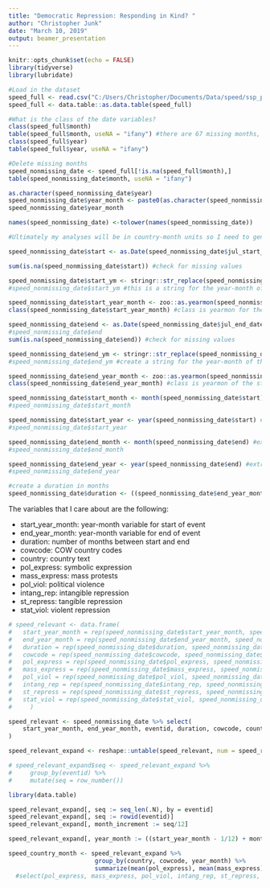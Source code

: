 ```yaml
---
title: "Democratic Repression: Responding in Kind? "
author: "Christopher Junk"
date: "March 10, 2019"
output: beamer_presentation
---
```


```r
knitr::opts_chunk$set(echo = FALSE)
library(tidyverse)
library(lubridate)
```

```r
#Load in the dataset
speed_full <- read.csv("C:/Users/Christopher/Documents/Data/speed/ssp_public.csv")
speed_full <- data.table::as.data.table(speed_full)

#What is the class of the date variables? 
class(speed_full$month)
table(speed_full$month, useNA = "ifany") #there are 67 missing months, I'll delete those for simplicity
class(speed_full$year)
table(speed_full$year, useNA = "ifany")

#Delete missing months 
speed_nonmissing_date <- speed_full[!is.na(speed_full$month),]
table(speed_nonmissing_date$month, useNA = "ifany")

as.character(speed_nonmissing_date$year)
speed_nonmissing_date$year_month <- paste0(as.character(speed_nonmissing_date$year), "-", as.character(speed_nonmissing_date$month))
speed_nonmissing_date$year_month

names(speed_nonmissing_date) <-tolower(names(speed_nonmissing_date))

#Ultimately my analyses will be in country-month units so I need to generate a year-month variable to group on later. I also need to have a year-month format for both start and end dates, because I have events that span several months. I will later assume the an event is equally active across all months it is active because I ultimately use a binary DV and that assumption is therefore not impactful. I care, therefore, IF an event occurred in a given month, not about its intensity. 

speed_nonmissing_date$start <- as.Date(speed_nonmissing_date$jul_start_date, origin = "1945-01-01") #making the julian start date 

sum(is.na(speed_nonmissing_date$start)) #check for missing values 

speed_nonmissing_date$start_ym <- stringr::str_replace(speed_nonmissing_date$start, "\\-\\d{2}$", "")
#speed_nonmissing_date$start_ym #this is a string for the year-month of the start of an event

speed_nonmissing_date$start_year_month <- zoo::as.yearmon(speed_nonmissing_date$start_ym)
class(speed_nonmissing_date$start_year_month) #class is yearmon for the string created above

speed_nonmissing_date$end <- as.Date(speed_nonmissing_date$jul_end_date, origin = "1945-01-01") #making the julian start date 
#speed_nonmissing_date$end
sum(is.na(speed_nonmissing_date$end)) #check for missing values 

speed_nonmissing_date$end_ym <- stringr::str_replace(speed_nonmissing_date$end, "\\-\\d{2}$", "")
#speed_nonmissing_date$end_ym #create a string for the year-month of the end of an event

speed_nonmissing_date$end_year_month <- zoo::as.yearmon(speed_nonmissing_date$end_ym)
class(speed_nonmissing_date$end_year_month) #class is yearmon of the string created above for end year-month

speed_nonmissing_date$start_month <- month(speed_nonmissing_date$start) #extract start month from start date
#speed_nonmissing_date$start_month

speed_nonmissing_date$start_year <- year(speed_nonmissing_date$start) #extract start year from start date
#speed_nonmissing_date$start_year

speed_nonmissing_date$end_month <- month(speed_nonmissing_date$end) #extract end month from end date 
#speed_nonmissing_date$end_month

speed_nonmissing_date$end_year <- year(speed_nonmissing_date$end) #extract end year from end date 
#speed_nonmissing_date$end_year

#create a duration in months 
speed_nonmissing_date$duration <- ((speed_nonmissing_date$end_year_month - speed_nonmissing_date$start_year_month) *12) + 1 #If you just subtract the dates then it gives it to you as a function of a year, each month being 1/12th of a year. Multiplying it by 12 gives me the number of months, and add one because a minimum duration is the 1 month that it existed. 
```

The variables that I care about are the following:  

  * start_year_month: year-month variable for start of event  
  * end_year_month: year-month variable for end of event  
  * duration: number of months between start and end  
  * cowcode: COW country codes  
  * country: country text  
  * pol_express: symbolic expression  
  * mass_express: mass protests  
  * pol_viol: political violence  
  * intang_rep: intangible repression  
  * st_repress: tangible repression  
  * stat_viol: violent repression
  

  
```r
# speed_relevant <- data.frame(
#   start_year_month = rep(speed_nonmissing_date$start_year_month, speed_nonmissing_date$duration)
#   end_year_month = rep(speed_nonmissing_date$end_year_month, speed_nonmissing_date$duration)
#   duration = rep(speed_nonmissing_date$duration, speed_nonmissing_date$duration)
#   cowcode = rep(speed_nonmissing_date$cowcode, speed_nonmissing_date$duration)
#   pol_express = rep(speed_nonmissing_date$pol_express, speed_nonmissing_date$duration)
#   mass_express = rep(speed_nonmissing_date$mass_express, speed_nonmissing_date$duration)
#   pol_viol = rep(speed_nonmissing_date$pol_viol, speed_nonmissing_date$duration)
#   intang_rep = rep(speed_nonmissing_date$intang_rep, speed_nonmissing_date$duration)
#   st_repress = rep(speed_nonmissing_date$st_repress, speed_nonmissing_date$duration)
#   stat_viol = rep(speed_nonmissing_date$stat_viol, speed_nonmissing_date$duration)
#     )

speed_relevant <- speed_nonmissing_date %>% select(
    start_year_month, end_year_month, eventid, duration, cowcode, country, pol_express, mass_express, pol_viol, intang_rep, st_repress, stat_viol
)

speed_relevant_expand <- reshape::untable(speed_relevant, num = speed_relevant$duration)

# speed_relevant_expand$seq <- speed_relevant_expand %>% 
#     group_by(eventid) %>% 
#     mutate(seq = row_number())

library(data.table)

speed_relevant_expand[, seq := seq_len(.N), by = eventid]
speed_relevant_expand[, seq := rowid(eventid)]
speed_relevant_expand[, month_increment := seq/12]

speed_relevant_expand[, year_month := ((start_year_month - 1/12) + month_increment)]

speed_country_month <- speed_relevant_expand %>% 
                        group_by(country, cowcode, year_month) %>% 
                        summarize(mean(pol_express), mean(mass_express), mean(pol_viol), mean(intang_rep), mean(st_repress), mean(stat_viol))
  #select(pol_express, mass_express, pol_viol, intang_rep, st_repress, stat_viol)


```

